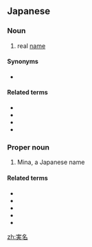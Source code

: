 ==Japanese==
{{ja-kanjitab|実|名}}

===Noun===
{{ja-noun|じつめい}}

# real [[name]]

====Synonyms====
* {{ja-r|本名|ほんみょう}}

====Related terms====
* {{ja-r|通名|つうめい}}
* {{ja-r|偽名|ぎめい}}
* {{ja-r|実名詞|じつめいし}}
* {{ja-r|実名報道|じつめいほうどう}}

===Proper noun===
{{ja-pos|proper|みな}}

# Mina, a Japanese name

====Related terms====
* {{ja-r|絵実名|^えみな}}
* {{ja-r|麗実名|^れみな}}
* {{ja-r|実名海|^みなみ}}
* {{ja-r|実名子|^みなこ}}
* {{ja-r|実名望|^みなみ}}

[[zh:実名]]